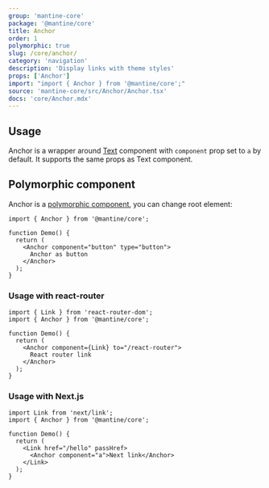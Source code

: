 ```yaml
---
group: 'mantine-core'
package: '@mantine/core'
title: Anchor
order: 1
polymorphic: true
slug: /core/anchor/
category: 'navigation'
description: 'Display links with theme styles'
props: ['Anchor']
import: "import { Anchor } from '@mantine/core';"
source: 'mantine-core/src/Anchor/Anchor.tsx'
docs: 'core/Anchor.mdx'
---
```



## Usage

Anchor is a wrapper around [Text](/core/text/) component with `component` prop set to `a` by default.
It supports the same props as Text component.

<Demo data={AnchorDemos.usage} />

## Polymorphic component

Anchor is a [polymorphic component](/guides/polymorphic/), you can change root element:

```tsx
import { Anchor } from '@mantine/core';

function Demo() {
  return (
    <Anchor component="button" type="button">
      Anchor as button
    </Anchor>
  );
}
```

### Usage with react-router

```tsx
import { Link } from 'react-router-dom';
import { Anchor } from '@mantine/core';

function Demo() {
  return (
    <Anchor component={Link} to="/react-router">
      React router link
    </Anchor>
  );
}
```

### Usage with Next.js

```tsx
import Link from 'next/link';
import { Anchor } from '@mantine/core';

function Demo() {
  return (
    <Link href="/hello" passHref>
      <Anchor component="a">Next link</Anchor>
    </Link>
  );
}
```

